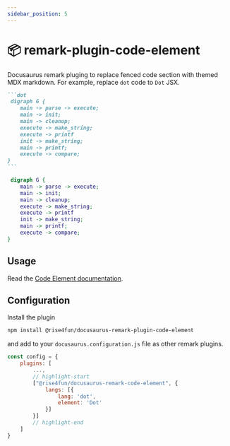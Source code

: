 ```yaml
---
sidebar_position: 5
---
```


# 📦 remark-plugin-code-element

Docusaurus remark pluging to replace fenced code section with themed MDX markdown.
For example, replace `dot` code to `Dot` JSX.

````markdown
```dot
 digraph G {
    main -> parse -> execute;
    main -> init;
    main -> cleanup;
    execute -> make_string;
    execute -> printf
    init -> make_string;
    main -> printf;
    execute -> compare;
}
```
````

<BrowserWindow>

```dot
 digraph G {
    main -> parse -> execute;
    main -> init;
    main -> cleanup;
    execute -> make_string;
    execute -> printf
    init -> make_string;
    main -> printf;
    execute -> compare;
}
```

</BrowserWindow>

## Usage

Read the [Code Element documentation](/docs/markdown-features/code-element).

## Configuration

Install the plugin

```bash npm2yarn
npm install @rise4fun/docusaurus-remark-plugin-code-element
```

and add to your `docusaurus.configuration.js` file as other remark plugins.

```js
const config = {
    plugins: [
        ...,
        // highlight-start
        ["@rise4fun/docusaurus-remark-code-element", {
            langs: [{
                lang: 'dot',
                element: 'Dot'
            }]
        }]
        // highlight-end
    ]
}
```
